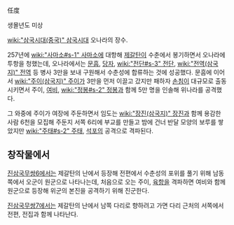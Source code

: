 任度

생몰년도 미상

[[wiki:"삼국시대(중국)" 삼국시대]] 오나라의 장수.

257년에 [[wiki:"사마소#s-1" 사마소]]에 대항해 [[제갈탄]]이 수춘에서 봉기하면서 오나라에 투항을 청했는데, 오나라에서는 [[문흠]], [[당자]], [[wiki:"전단#s-3" 전단]], [[wiki:"전역(삼국지)" 전역]] 등 병사 3만을 보내 구원해서 수춘성에 합류하는 것에 성공했다. 문흠에 이어서 [[wiki:"주이(삼국지)" 주이]]가 3만을 먼저 이끌고 갔지만 패하자 [[손침]]이 대규모로 출동시키면서 주이, [[여비]], [[wiki:"정봉#s-2" 정봉]]과 함께 5만 명을 인솔해 위나라를 공격했다.

그 와중에 주이가 여장에 주둔하면서 임도는 [[wiki:"장진(삼국지)" 장진]]과 함께 용감한 사람 6천을 모집해 주둔지 서쪽 6리에 부교를 만들고 밤에 건너 반달 모양의 보루를 쌓았지만 [[wiki:"주태#s-2" 주태]], [[석포]]의 공격으로 격파된다.

== 창작물에서 ==
[[진삼국무쌍6]]에서는 제갈탄의 난에서 등장해 전편에서 수춘성의 포위를 풀기 위해 남동쪽에서 오군이 원군으로 나타나는데, 처음으로 오는 주이, [[육항]]을 격파하면 여비와 함께 원군으로 등장해 위군의 본진을 공격하기 위해 진군한다.

[[진삼국무쌍7]]에서는 제갈탄의 난에서 남쪽 다리로 향하려고 가면 다리 근처의 서쪽에서 전편, 전집과 함께 나타난다.
